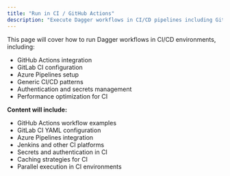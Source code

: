 ```yaml
---
title: "Run in CI / GitHub Actions"
description: "Execute Dagger workflows in CI/CD pipelines including GitHub Actions, GitLab CI, and other platforms"
---
```


This page will cover how to run Dagger workflows in CI/CD environments, including:

- GitHub Actions integration
- GitLab CI configuration
- Azure Pipelines setup
- Generic CI/CD patterns
- Authentication and secrets management
- Performance optimization for CI

**Content will include:**
- GitHub Actions workflow examples
- GitLab CI YAML configuration
- Azure Pipelines integration
- Jenkins and other CI platforms
- Secrets and authentication in CI
- Caching strategies for CI
- Parallel execution in CI environments